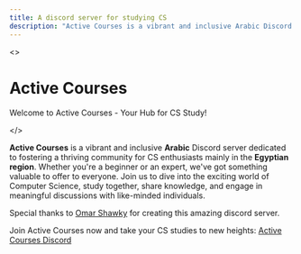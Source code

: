 ```yaml
---
title: A discord server for studying CS
description: "Active Courses is a vibrant and inclusive Arabic Discord server dedicated to fostering a thriving community for CS enthusiasts mainly in the Egyptian region. Whether you're a beginner or an expert, we've got something valuable to offer to everyone. Join us to dive into the exciting world of Computer Science, study together, share knowledge, and engage in meaningful discussions with like-minded individuals."
---
```


<>
    <h1 className="text-4xl tracking-tighter text-center font-extrabold md:text-5xl mt-8 pb-6">
        Active Courses
    </h1>
    <p className="text-center text-lg mb-2 text-gray-600 md:!text-2xl">
        Welcome to Active Courses - Your Hub for CS Study!
    </p>
</>

**Active Courses** is a vibrant and inclusive **Arabic** Discord server dedicated to fostering a thriving community for CS enthusiasts mainly in the **Egyptian region**. Whether you're a beginner or an expert, we've got something valuable to offer to everyone. Join us to dive into the exciting world of Computer Science, study together, share knowledge, and engage in meaningful discussions with like-minded individuals.

Special thanks to [Omar Shawky](https://www.linkedin.com/in/omarshawky1/) for creating this amazing discord server.

Join Active Courses now and take your CS studies to new heights: [Active Courses Discord](https://discord.gg/QrfTN2Aukx)
